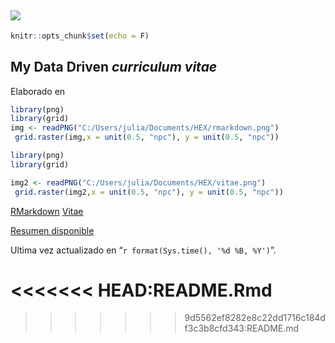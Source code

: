 
[![](./img/cvPreview.png)](https://github.com/julianlavila/My_CV/blob/master/img/cvPreview.png)
---

```r
knitr::opts_chunk$set(echo = F)
```

## My Data Driven *curriculum vitae*

Elaborado en <br/>

```r
library(png)
library(grid)
img <- readPNG("C:/Users/julia/Documents/HEX/rmarkdown.png")
 grid.raster(img,x = unit(0.5, "npc"), y = unit(0.5, "npc"))

```
```r
library(png)
library(grid)

img2 <- readPNG("C:/Users/julia/Documents/HEX/vitae.png")
 grid.raster(img2,x = unit(0.5, "npc"), y = unit(0.5, "npc"))

```

[RMarkdown](https://rmarkdown.rstudio.com/) 
[Vitae](https://pkg.mitchelloharawild.com/vitae/) <br/>

[Resumen disponible](http://rpubs.com/julianlavila/CV_Resume/)

Ultima vez actualizado en "`r format(Sys.time(), '%d %B, %Y')`".

<<<<<<< HEAD:README.Rmd
=======



>>>>>>> 9d5562ef8282e8c22dd1716c184df3c3b8cfd343:README.md
